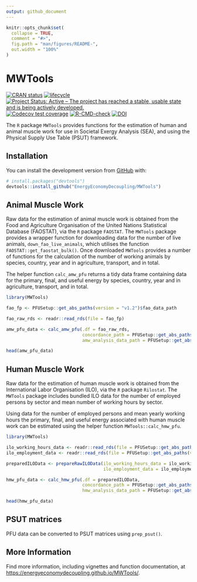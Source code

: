 ```yaml
---
output: github_document
---
```


<!-- README.md is generated from README.Rmd. Please edit that file -->

```r
knitr::opts_chunk$set(
  collapse = TRUE,
  comment = "#>",
  fig.path = "man/figures/README-",
  out.width = "100%"
)
```

# MWTools

<!-- badges: start -->

[![CRAN status](https://www.r-pkg.org/badges/version/MWTools)](https://CRAN.R-project.org/package=MWTools)
[![lifecycle](https://img.shields.io/badge/lifecycle-stable-brightgreen.svg)](https://lifecycle.r-lib.org/articles/stages.html#stable)
[![Project Status: Active – The project has reached a stable, usable state and is being actively developed.](https://www.repostatus.org/badges/latest/active.svg)](https://www.repostatus.org/#active)
[![Codecov test coverage](https://codecov.io/gh/EnergyEconomyDecoupling/MWTools/branch/master/graph/badge.svg)](https://codecov.io/gh/EnergyEconomyDecoupling/MWTools?branch=master)
[![R-CMD-check](https://github.com/EnergyEconomyDecoupling/MWTools/actions/workflows/R-CMD-check.yaml/badge.svg)](https://github.com/EnergyEconomyDecoupling/MWTools/actions/workflows/R-CMD-check.yaml)
[![DOI](https://zenodo.org/badge/DOI/10.5281/zenodo.7584859.svg)](https://doi.org/10.5281/zenodo.7584859)
<!-- badges: end -->

The `R` package `MWTools` provides functions for the estimation of human and animal muscle work for use in Societal Exergy Analysis (SEA), and using the Physical Supply Use Table (PSUT) framework.

## Installation

You can install the development version from [GitHub](https://github.com/) with:

``` r
# install.packages("devtools")
devtools::install_github("EnergyEconomyDecoupling/MWTools")
```

## Animal Muscle Work

Raw data for the estimation of animal muscle work is obtained from the Food and Agriculture Organisation of the United Nations Statistical Database (FAOSTAT), via the `R` package `FAOSTAT`. The `MWTools` package provides a wrapper function for downloading data for the number of live animals, `down_fao_live_animals`, which utilises the function `FAOSTAT::get_faostat_bulk()`. Once downloaded `MWTools` provides a number of functions for the calculation of the number of working animals by species, country, year and in agriculture, transport, and in total.

The helper function `calc_amw_pfu` returns a tidy data frame containing data for the primary, final, and useful energy by species, country, year and in agriculture, transport, and in total.

```r
library(MWTools)

fao_fp <- PFUSetup::get_abs_paths(version = "v1.2")$fao_data_path

fao_raw_rds <- readr::read_rds(file = fao_fp)

amw_pfu_data <- calc_amw_pfu(.df = fao_raw_rds,
                             concordance_path = PFUSetup::get_abs_paths()$mw_concordance_path,
                             amw_analysis_data_path = PFUSetup::get_abs_paths()$amw_analysis_data_path)

head(amw_pfu_data)

```

## Human Muscle Work

Raw data for the estimation of human muscle work is obtained from the International Labor Organisation (ILO), via the `R` package `Rilostat`. The `MWTools` package includes bundled ILO data for the number of employed persons by sector and mean number of working hours by sector.

Using data for the number of employed persons and mean yearly working hours the primary, final, and useful energy associated with human muscle work can be estimated using the helper function `MWTools::calc_hmw_pfu`.

``` r
library(MWTools)

ilo_working_hours_data <- readr::read_rds(file = PFUSetup::get_abs_paths(version = "v1.2")$ilo_working_hours_data_path)
ilo_employment_data <- readr::read_rds(file = PFUSetup::get_abs_paths(version = "v1.2")$ilo_employment_data_path)

preparedILOData <- prepareRawILOData(ilo_working_hours_data = ilo_working_hours_data,
                                     ilo_employment_data = ilo_employment_data)

hmw_pfu_data <- calc_hmw_pfu(.df = preparedILOData,
                             concordance_path = PFUSetup::get_abs_paths()$mw_concordance_path,
                             hmw_analysis_data_path = PFUSetup::get_abs_paths()$hmw_analysis_data_path)

head(hmw_pfu_data)

```

## PSUT matrices

PFU data can be converted to PSUT matrices using `prep_psut()`.


## More Information

Find more information, including vignettes and function documentation, at 
<https://energyeconomydecoupling.github.io/MWTools/>.
